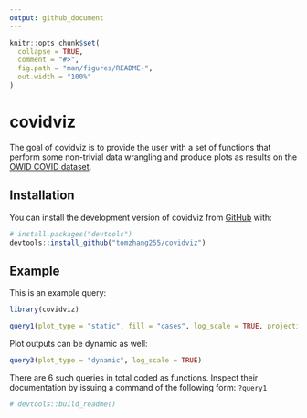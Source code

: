 ```yaml
---
output: github_document
---
```


<!-- README.md is generated from README.Rmd. Please edit that file -->

```r
knitr::opts_chunk$set(
  collapse = TRUE,
  comment = "#>",
  fig.path = "man/figures/README-",
  out.width = "100%"
)
```

# covidviz

<!-- badges: start -->
<!-- badges: end -->

The goal of covidviz is to provide the user with a set of functions that perform some non-trivial data wrangling and produce plots as results on the [OWID COVID dataset](https://ourworldindata.org/coronavirus-source-data).

## Installation

You can install the development version of covidviz from [GitHub](https://github.com/) with:

``` r
# install.packages("devtools")
devtools::install_github("tomzhang255/covidviz")
```

## Example

This is an example query:

```r
library(covidviz)

query1(plot_type = "static", fill = "cases", log_scale = TRUE, projection = "globular")
```

Plot outputs can be dynamic as well:

```r
query3(plot_type = "dynamic", log_scale = TRUE)
```

There are 6 such queries in total coded as functions. Inspect their documentation by issuing a command of the following form: `?query1`


```r
# devtools::build_readme()
```

